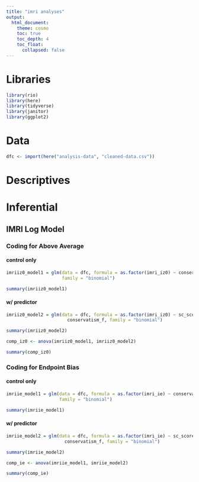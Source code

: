 ```yaml
---
title: "imri analyses"
output: 
  html_document:
    theme: cosmo
    toc: true
    toc_depth: 4
    toc_float:
      collapsed: false
---
```


# Libraries
```r
library(rio)
library(here)
library(tidyverse)
library(janitor)
library(ggplot2)
```

# Data
```r
dfc <- import(here("analysis-data", "cleaned-data.csv"))
```

# Descriptives

# Inferential
## IMRI Log Model
### Coding for Above Average
#### control only
```r
imriiz0_model1 = glm(data = dfc, formula = as.factor(imri_iz0) ~ conservatism_f,
                     family = "binomial")

summary(imriiz0_model1)
```

#### w/ predictor
```r
imriiz0_model2 = glm(data = dfc, formula = as.factor(imri_iz0) ~ sc_scored + 
                       conservatism_f, family = "binomial")

summary(imriiz0_model2)
```

```r
comp_iz0 <- anova(imriiz0_model1, imriiz0_model2)

summary(comp_iz0)
```

### Coding for Endpoint Bias
#### control only
```r
imriie_model1 = glm(data = dfc, formula = as.factor(imri_ie) ~ conservatism_f, 
                    family = "binomial")

summary(imriie_model1)
```

#### w/ predictor
```r
imriie_model2 = glm(data = dfc, formula = as.factor(imri_ie) ~ sc_scored + 
                      conservatism_f, family = "binomial")

summary(imriie_model2)
```

```r
comp_ie <- anova(imriie_model1, imriie_model2)

summary(comp_ie)
```

